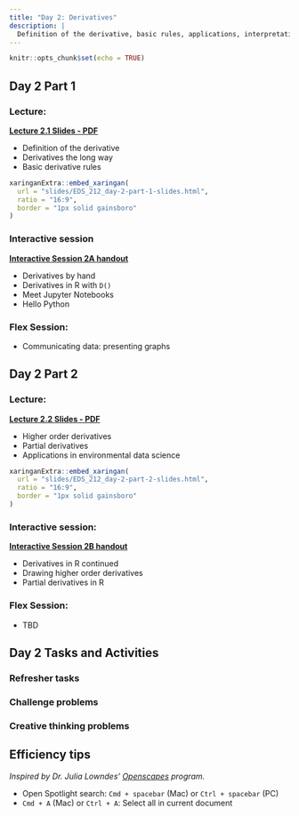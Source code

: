 ```yaml
---
title: "Day 2: Derivatives"
description: |
  Definition of the derivative, basic rules, applications, interpretation, examples in EDS
---
```


```r
knitr::opts_chunk$set(echo = TRUE)
```

## Day 2 Part 1

### Lecture: 

**[Lecture 2.1 Slides - PDF](slides/EDS_212_day-2-part-1-slides.pdf)**

- Definition of the derivative
- Derivatives the long way
- Basic derivative rules

```r
xaringanExtra::embed_xaringan(
  url = "slides/EDS_212_day-2-part-1-slides.html",
  ratio = "16:9",
  border = "1px solid gainsboro"
)
```

### Interactive session

**[Interactive Session 2A handout](comp_session_keys/comp_session_2a.html)**

- Derivatives by hand 
- Derivatives in R with `D()`
- Meet Jupyter Notebooks
- Hello Python

### Flex Session: 

- Communicating data: presenting graphs

## Day 2 Part 2

### Lecture:

**[Lecture 2.2 Slides - PDF]()**

- Higher order derivatives
- Partial derivatives
- Applications in environmental data science

```r
xaringanExtra::embed_xaringan(
  url = "slides/EDS_212_day-2-part-2-slides.html",
  ratio = "16:9",
  border = "1px solid gainsboro"
)
```

### Interactive session: 

**[Interactive Session 2B handout](comp_session_keys/comp_session_2b.html)**


- Derivatives in R continued
- Drawing higher order derivatives
- Partial derivatives in R

### Flex Session: 

- TBD

## Day 2 Tasks and Activities

### Refresher tasks

### Challenge problems

### Creative thinking problems

## Efficiency tips

*Inspired by Dr. Julia Lowndes' [Openscapes](openscapes.org) program.*

- Open Spotlight search: `Cmd + spacebar` (Mac) or `Ctrl + spacebar` (PC)
- `Cmd + A` (Mac) or `Ctrl + A`: Select all in current document

 
